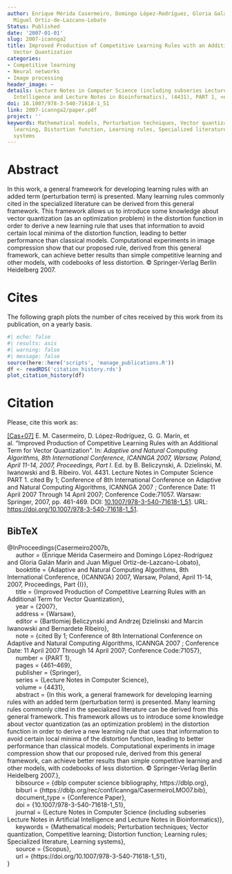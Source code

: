 ```yaml
---
author: Enrique Mérida Casermeiro, Domingo López-Rodríguez, Gloria Galán Marín, Juan
  Miguel Ortiz-de-Lazcano-Lobato
Status: Published
date: '2007-01-01'
slug: 2007-icannga2
title: Improved Production of Competitive Learning Rules with an Additional Term for
  Vector Quantization
categories:
- Competitive learning
- Neural networks
- Image processing
header_image: ~
details: Lecture Notes in Computer Science (including subseries Lecture Notes in Artificial
  Intelligence and Lecture Notes in Bioinformatics), (4431), PART 1, <em>pp. 461&ndash;469</em>
doi: 10.1007/978-3-540-71618-1_51
link: 2007-icannga2/paper.pdf
project: ''
keywords: Mathematical models, Perturbation techniques, Vector quantization, Competitive
  learning, Distortion function, Learning rules, Specialized literature, Learning
  systems
---
```



# Abstract


In this work, a general framework for developing learning rules with an added term (perturbation term) is presented. Many learning rules commonly cited in the specialized literature can be derived from this general framework. This framework allows us to introduce some knowledge about vector quantization (as an optimization problem) in the distortion function in order to derive a new learning rule that uses that information to avoid certain local minima of the distortion function, leading to better performance than classical models. Computational experiments in image compression show that our proposed rule, derived from this general framework, can achieve better results than simple competitive learning and other models, with codebooks of less distortion. © Springer-Verlag Berlin Heidelberg 2007.





# Cites

The following graph plots the number of cites received by this work from its publication, on a yearly basis.

```r
#| echo: false
#| results: asis
#| warning: false
#| message: false
source(here::here('scripts', 'manage_publications.R'))
df <- readRDS('citation_history.rds')
plot_citation_history(df)
```


# Citation
Please, cite this work as:


<a name=bib-Casermeiro2007b></a>[[Cas+07]](#cite-Casermeiro2007b) E. M. Casermeiro, D. López-Rodríguez, G. G. Marín, et al. “Improved Production of Competitive Learning Rules with an Additional Term for Vector Quantization”. In: _Adaptive and Natural Computing Algorithms, 8th International Conference, ICANNGA 2007, Warsaw, Poland, April 11-14, 2007, Proceedings, Part I_. Ed. by B. Beliczynski, A. Dzielinski, M. Iwanowski and B. Ribeiro. Vol. 4431. Lecture Notes in Computer Science PART 1. cited By 1; Conference of 8th International Conference on Adaptive and Natural Computing Algorithms, ICANNGA 2007 ; Conference Date: 11 April 2007 Through 14 April 2007; Conference Code:71057. Warsaw: Springer, 2007, pp. 461-469. DOI: [10.1007/978-3-540-71618-1_51](https://doi.org/10.1007%2F978-3-540-71618-1_51). URL:
[https://doi.org/10.1007/978-3-540-71618-1_51](https://doi.org/10.1007/978-3-540-71618-1_51).

::: {.callout-note appearance="minimal" collapse=true}

## BibTeX

@InProceedings{Casermeiro2007b,<br>&nbsp;&nbsp;&nbsp;&nbsp;  author = {Enrique Mérida Casermeiro and Domingo López-Rodríguez and Gloria Galán Marín and Juan Miguel Ortiz-de-Lazcano-Lobato},<br>&nbsp;&nbsp;&nbsp;&nbsp;  booktitle = {Adaptive and Natural Computing Algorithms, 8th International Conference, {ICANNGA} 2007, Warsaw, Poland, April 11-14, 2007, Proceedings, Part {I}},<br>&nbsp;&nbsp;&nbsp;&nbsp;  title = {Improved Production of Competitive Learning Rules with an Additional Term for Vector Quantization},<br>&nbsp;&nbsp;&nbsp;&nbsp;  year = {2007},<br>&nbsp;&nbsp;&nbsp;&nbsp;  address = {Warsaw},<br>&nbsp;&nbsp;&nbsp;&nbsp;  editor = {Bartlomiej Beliczynski and Andrzej Dzielinski and Marcin Iwanowski and Bernardete Ribeiro},<br>&nbsp;&nbsp;&nbsp;&nbsp;  note = {cited By 1; Conference of 8th International Conference on Adaptive and Natural Computing Algorithms, ICANNGA 2007 ; Conference Date: 11 April 2007 Through 14 April 2007; Conference Code:71057},<br>&nbsp;&nbsp;&nbsp;&nbsp;  number = {PART 1},<br>&nbsp;&nbsp;&nbsp;&nbsp;  pages = {461--469},<br>&nbsp;&nbsp;&nbsp;&nbsp;  publisher = {Springer},<br>&nbsp;&nbsp;&nbsp;&nbsp;  series = {Lecture Notes in Computer Science},<br>&nbsp;&nbsp;&nbsp;&nbsp;  volume = {4431},<br>&nbsp;&nbsp;&nbsp;&nbsp;  abstract = {In this work, a general framework for developing learning rules with an added term (perturbation term) is presented. Many learning rules commonly cited in the specialized literature can be derived from this general framework. This framework allows us to introduce some knowledge about vector quantization (as an optimization problem) in the distortion function in order to derive a new learning rule that uses that information to avoid certain local minima of the distortion function, leading to better performance than classical models. Computational experiments in image compression show that our proposed rule, derived from this general framework, can achieve better results than simple competitive learning and other models, with codebooks of less distortion. © Springer-Verlag Berlin Heidelberg 2007.},<br>&nbsp;&nbsp;&nbsp;&nbsp;  bibsource = {dblp computer science bibliography, https://dblp.org},<br>&nbsp;&nbsp;&nbsp;&nbsp;  biburl = {https://dblp.org/rec/conf/icannga/CasermeiroLMO07.bib},<br>&nbsp;&nbsp;&nbsp;&nbsp;  document_type = {Conference Paper},<br>&nbsp;&nbsp;&nbsp;&nbsp;  doi = {10.1007/978-3-540-71618-1_51},<br>&nbsp;&nbsp;&nbsp;&nbsp;  journal = {Lecture Notes in Computer Science (including subseries Lecture Notes in Artificial Intelligence and Lecture Notes in Bioinformatics)},<br>&nbsp;&nbsp;&nbsp;&nbsp;  keywords = {Mathematical models; Perturbation techniques; Vector quantization, Competitive learning; Distortion function; Learning rules; Specialized literature, Learning systems},<br>&nbsp;&nbsp;&nbsp;&nbsp;  source = {Scopus},<br>&nbsp;&nbsp;&nbsp;&nbsp;  url = {https://doi.org/10.1007/978-3-540-71618-1_51},<br>}

:::


